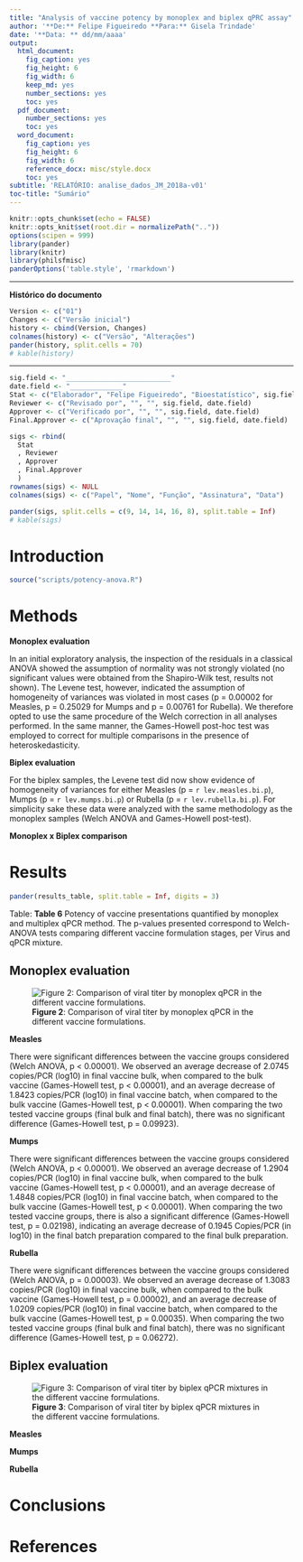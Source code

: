 ```yaml
---
title: "Analysis of vaccine potency by monoplex and biplex qPRC assay"
author: '**De:** Felipe Figueiredo **Para:** Gisela Trindade'
date: '**Data: ** dd/mm/aaaa'
output:
  html_document:
    fig_caption: yes
    fig_height: 6
    fig_width: 6
    keep_md: yes
    number_sections: yes
    toc: yes
  pdf_document:
    number_sections: yes
    toc: yes
  word_document:
    fig_caption: yes
    fig_height: 6
    fig_width: 6
    reference_docx: misc/style.docx
    toc: yes
subtitle: 'RELATÓRIO: analise_dados_JM_2018a-v01'
toc-title: "Sumário"
---
```


```r
knitr::opts_chunk$set(echo = FALSE)
knitr::opts_knit$set(root.dir = normalizePath(".."))
options(scipen = 999)
library(pander)
library(knitr)
library(philsfmisc)
panderOptions('table.style', 'rmarkdown')
```

---

**Histórico do documento**

```r
Version <- c("01")
Changes <- c("Versão inicial")
history <- cbind(Version, Changes)
colnames(history) <- c("Versão", "Alterações")
pander(history, split.cells = 70)
# kable(history)
```

---

<!-- # Assinaturas -->

```r
sig.field <- "__________________________"
date.field <- "_____________"
Stat <- c("Elaborador", "Felipe Figueiredo", "Bioestatístico", sig.field, date.field)
Reviewer <- c("Revisado por", "", "", sig.field, date.field)
Approver <- c("Verificado por", "", "", sig.field, date.field)
Final.Approver <- c("Aprovação final", "", "", sig.field, date.field)

sigs <- rbind(
  Stat
  , Reviewer
  , Approver
  , Final.Approver
  )
rownames(sigs) <- NULL
colnames(sigs) <- c("Papel", "Nome", "Função", "Assinatura", "Data")

pander(sigs, split.cells = c(9, 14, 14, 16, 8), split.table = Inf)
# kable(sigs)
```

<!-- # Lista de abreviaturas -->

# Introduction

<!-- ## Objetivos -->

<!-- ## Recepção e tratamento dos dados -->

```r
source("scripts/potency-anova.R")
```

# Methods

**Monoplex evaluation**

In an initial exploratory analysis, the inspection of the residuals in a classical ANOVA showed the assumption of normality was not strongly violated (no significant values were obtained from the Shapiro-Wilk test, results not shown).
The Levene test, however, indicated the assumption of homogeneity of variances was violated in most cases (p = 0.00002 for Measles, p = 0.25029 for Mumps and p = 0.00761 for Rubella).
We therefore opted to use the same procedure of the Welch correction in all analyses performed.
In the same manner, the Games-Howell post-hoc test was employed to correct for multiple comparisons in the presence of heteroskedasticity.

**Biplex evaluation**

For the biplex samples, the Levene test did now show evidence of homogeneity of variances for either Measles (p = `r lev.measles.bi.p`), Mumps (p = `r lev.mumps.bi.p`) or Rubella (p = `r lev.rubella.bi.p`).
For simplicity sake these data were analyzed with the same methodology as the monoplex samples (Welch ANOVA and Games-Howell post-test).

**Monoplex x Biplex comparison**

# Results

```r
pander(results_table, split.table = Inf, digits = 3)
```

Table: **Table 6** Potency of vaccine presentations quantified by monoplex and multiplex qPCR
method.
The p-values presented correspond to Welch-ANOVA tests comparing different vaccine formulation stages, per Virus and qPCR mixture.

## Monoplex evaluation

![**Figure 2**: Comparison of viral titer by monoplex qPCR in the different vaccine formulations.](../figures/monoplex.png)

**Measles**

There were significant differences between the vaccine groups considered (Welch ANOVA, p < 0.00001).
We observed an average decrease of 2.0745 copies/PCR (log10) in final vaccine bulk, when compared to the bulk vaccine (Games-Howell test, p < 0.00001), and an average decrease of 1.8423 copies/PCR (log10) in final vaccine batch, when compared to the bulk vaccine (Games-Howell test, p < 0.00001).
When comparing the two tested vaccine groups (final bulk and final batch), there was no significant difference (Games-Howell test, p = 0.09923).

**Mumps**

There were significant differences between the vaccine groups considered (Welch ANOVA, p < 0.00001).
We observed an average decrease of 1.2904 copies/PCR (log10) in final vaccine bulk, when compared to the bulk vaccine (Games-Howell test, p < 0.00001), and an average decrease of 1.4848 copies/PCR (log10) in final vaccine batch, when compared to the bulk vaccine (Games-Howell test, p < 0.00001).
When comparing the two tested vaccine groups, there is also a significant difference (Games-Howell test, p = 0.02198), indicating an average decrease of 0.1945 Copies/PCR (in log10) in the final batch preparation compared to the final bulk preparation.

**Rubella**

There were significant differences between the vaccine groups considered (Welch ANOVA, p = 0.00003).
We observed an average decrease of 1.3083 copies/PCR (log10) in final vaccine bulk, when compared to the bulk vaccine (Games-Howell test, p = 0.00002), and an average decrease of 1.0209 copies/PCR (log10) in final vaccine batch, when compared to the bulk vaccine (Games-Howell test, p = 0.00035).
When comparing the two tested vaccine groups (final bulk and final batch), there was no significant difference (Games-Howell test, p = 0.06272).

## Biplex evaluation

![**Figure 3**: Comparison of viral titer by biplex qPCR mixtures in the different vaccine formulations.](../figures/biplex.png)

**Measles**

**Mumps**

**Rubella**


<!-- # Exceções e Desvios do teste -->

# Conclusions

# References

<!-- # Apêndice -->

